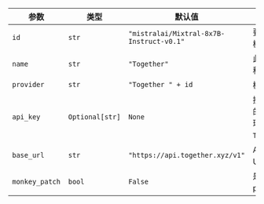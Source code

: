 | 参数      | 类型            | 默认值                                  | 描述                                                                                             |
| ----------- | --------------- | ---------------------------------------- | ------------------------------------------------------------------------------------------------- |
| `id`           | `str`           | `"mistralai/Mixtral-8x7B-Instruct-v0.1"` | 要使用的 Together 模型 ID。                                                                    |
| `name`         | `str`           | `"Together"`                             | 此聊天模型实例的名称。                                                                            |
| `provider`     | `str`           | `"Together " + id`                       | 模型的提供者。                                                                                    |
| `api_key`      | `Optional[str]` | `None`                                   | 授权 Together 请求的 API 密钥。默认为环境变量 `TOGETHER_API_KEY`。                                   |
| `base_url`     | `str`           | `"https://api.together.xyz/v1"`          | API 请求的基础 URL。                                                                              |
| `monkey_patch` | `bool`          | `False`                                  | 是否应用 monkey patching。                                                                        |